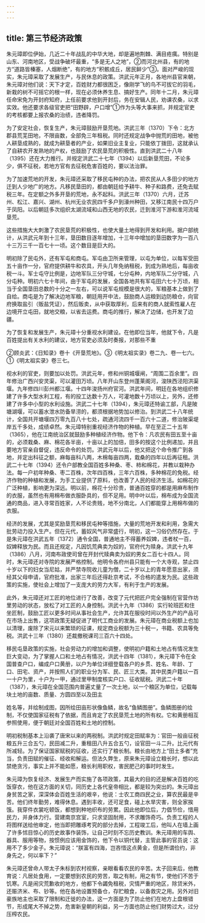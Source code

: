```yaml
---
---
---
```

title: 第三节经济政策
---



朱元璋即位伊始，几近二十年战乱的中华大地，却是遍地荆棘、满目疮痍。特别是山东、河南地区，受战争破坏最重，“多是无人之地”，②而河北州县，有的地方“道路皆榛塞，人烟断绝”，有的地方“积骸成丘，居民鲜少”③。面对严峻的现实，朱元璋采取了发展生产，与民休息的政策。洪武元年正月，各地州县官来朝，朱元璋对他们说：天下才定，百姓财力都很困乏，像刚学飞的鸟不可拔它的羽毛，新栽的树不可摇它的根一样，现在必须休养生息、搞好生产。同年十二月，朱元璋任命宋免为开封府知府，上任前要求他到开封后，务在安辑人民，劝课农桑，以求实效。他还要求各级官吏把“田野辟，户口增”①作为头等大事来抓，并规定官吏的考核都要上报农桑的治绩，违者降罚。

为了安定社会，恢复生产，朱元璋鼓励开垦荒地。洪武三年（1370）下令：北方郡县荒芜田地，不限亩数，全部免三年租税。同时还规定战争中抛荒的田地，被他人耕垦成熟的，就成为耕垦者的产业，如果旧业主复业，只能依丁拨田，这就承认了自耕农开发熟地的产权，也鼓励了农民垦荒的积极性。直到洪武二十八年（1395）还在大力推行。并规定洪武二十七年（1394）以后新垦荒田，不论多少，俱不征税，若地方官有去征税危害百姓的，要以法治罪。

为了加速荒地的开发，朱元璋还采取了移民屯种的办法，把农民从人多田少的地方迁到人少地广的地方。凡移民垦田的，都由朝廷给予耕牛、种子和路费，还免去赋税三年。在定额之外多开垦的荒地，永不起科。洪武三年（1370）六月，迁苏州、松江、嘉兴、湖州、杭州无业农民四千多户到濠州种田，又移江南民十四万户于凤阳。以后朝廷多次组织太湖流域和山西无地的农民，迁到淮河下游和淮河流域垦荒。

这些措施大大刺激了农民垦荒的积极性，也使大量土地得到开发和利用。据户部统计，从洪武元年到十三年，垦田数目逐年增加，十三年中增加的垦田数字为一百八十三万三千一百七十一顷。这个数目是巨大的。

明初除了民屯外，还有军屯和商屯。军屯由卫所来管理，以屯为单位，以每军受田五十亩作一分，官府提供耕牛和农具，开头几年免纳租税，到成为熟地后，每亩收税一斗。军士屯守比例是，边地军队三分守城，七分屯种，内地军队二分守城，八分屯种。明初六七十年间，由于军屯的发展，全国各地共有军屯田六七十万顷，相当于全国垦田总数的十分之一左右，可以说军屯规模是很大的，军粮基本上做到了自给。商屯是为了解决边地军粮，朝廷用开中法，鼓励商人运粮到边防粮仓，向官府换取盐引（贩盐凭证），然后贩卖，从中获取厚利，后来有的商人就索性雇人在边境开立屯田，就地交粮，以省去运费。商屯的推行，解决了边储，也开发了边疆。

为了恢复和发展生产，朱元璋十分重视水利建设。在他即位当年，他就下令，凡是百姓提出有关水利的建议，地方官吏必须及时奏报，对那些不重

②顾炎武：《日知录》卷十《开垦荒地》。③《明太祖实录》卷二九、卷一七六。①《明太祖实录》卷三七。

视水利的官吏，则要加以处罚。洪武元年，修和州铜城堰闸，“周围二百余里”。四年修治广西兴安灵渠，可以灌田万顷。八年开山东登州蓬莱阁河，浚陕西泾阳洪渠堰。九年修四川彭州都江堰。十四年浚扬州府官河。洪武年间，明廷在各地组织修建了许多大型水利工程，有的投工达数十万人，可灌地数十万顷以上，另外，还修建了许多中小型的水利设施。洪武二十七年（1394），朱元璋还特谕工部，凡是陂塘湖堰，可以蓄水泄水防备旱涝的，都须根据地势加以修治。到洪武二十八年统计，全国共开塘堰四万零九百八十七处，疏通河流四千一百六十二道，修治陂渠堤岸五千多处，成绩卓然。朱元璋特别重视经济作物的种植。早在至正二十五年（1365），他在江南统治区就鼓励多种植经济作物。他下令：凡农民有田五至十亩的，必须栽桑、麻、棉花各半亩，十亩以上的加倍，田多的按这个比例递加，并且要地方官亲自督促，违反命令的处罚。洪武元年以后，他又把这个命令推广到各地，并定出科征之额，麻每亩科八两，木棉每亩四两，栽桑的四年以后再征租。洪武二十七年（1394）还令户部教全国百姓多种桑、枣、柿和棉花，并教以栽种办法。每一户初年种桑、枣二百株，次年四百株，三年六百株，多种棉花的免税。经济作物的种植和发展，为手工业提供了原料，也改善了人民的经济生活。如棉花的广泛种植，影响更为深远。明以前，棉花十分珍贵，普通百姓穿的都是用麻布制作的衣服，虽然也有用棉布做衣服卧具的，但不足用。明中叶以后，棉布成为全国流通的商品，进入寻常百姓家，人不论贵贱，地不分南北，人们都能穿上用棉布做的衣服。

经济的发展，尤其是奖励垦荒和移民屯种等措施，大量的荒地开发和利用，急需大批劳动力投入生产。但在元代，蓄奴风气非常盛行，明初，这一习俗仍然存在。于是朱元璋在洪武五年（1372）通令全国，普通地主不得蓄养奴婢，违者杖一百，奴婢释放为民。而且还规定，凡因饥荒典卖为奴的，官府代为赎身。洪武十九年（1386）八月，河南布政使司曾在开封代赎典卖为奴的男女二百七十四人。同时，朱元璋还对寺院的发展严格控制。他明令各府州县只能有一个大寺观，禁止四十岁以下的妇女当尼姑，并严禁寺院收儿童为僧，二十岁以上的青年愿意出家，须经其父母申请，官府批准，出家三年后还得赴京考试，不合格的遣发为民。这些政策的实施，使社会上增加了一支庞大的劳力大军，有利于生产的发展。

此外，朱元璋还对工匠的地位进行了改善，改变了元代把匠户完全强制在官营作坊里劳动的状态，放松了对工匠的人身控制。洪武十九年（1386）实行轮班匠和住坐匠制，鼓励工匠以更多时间从事社会生产，允许其在服役时间以外生产的产品可在市场上出售，这项政策无疑促进了明代工商业的发展。朱元璋在商业税额上也加以清理，废除了宋元以来繁琐的征课，规定商业税额为三十税一，书籍、农具等免税。洪武十三年（1380）还裁撤税课司三百六十四处。

移民屯垦政策的实施，社会劳动力的增加和调整，使明初户籍和土地占有情况发生巨大变动，为了掌握人口和土地占有情况，洪武十四年（1381），朱元璋下令在全国普查户口，编成户口黄册，以户为单位详细登载各户的乡贯、姓名、年龄、丁口、田宅、资产，并按照人们的职业分为军、民、匠三大类。其中民类户籍以一百一十户为里，十户为一甲，通过里甲制度核实户口、征收赋税。洪武二十年（1387），朱元璋在全国范围内普遍丈量了一次土地，以一个粮区为单位，记载每块土地的亩数、质量、方圆四至以及田主

姓名等，并绘制成图，因所绘田亩形状像鱼鳞，故名“鱼鳞图册”。鱼鳞图册的绘制，不仅使国家征税有了依据，而且肯定了农民垦荒土地的所有权。它和黄册相互参照使用，便于朝廷对全国百姓和土地的控制。

明初税制基本上沿袭了唐宋以来的两税制。洪武时规定田赋率为：官田一般亩征税粮五升三合五勺，民田减二升，重租田八升五合五勺，设官田一斗二升。比元代有所减轻。为了保证国家赋税的征收，还实行了粮长制。粮长由地方上“田土多者”充当，负责田赋的催征、经收和解运。但法久弊生，原来朱元璋设立粮长时，想以此禁绝贪污，事实上并不能如愿，粮长利用职权，害民肥己的事时时发生。

朱元璋为恢复经济、发展生产而实施了各项政策，其最大的目的还是解决百姓的吃饭穿衣，他在这方面的关切，同历史上各代皇帝相比，都是较为突出的。朱元璋出身贫苦之家，深深体会百姓生活的艰辛，他说：士农工商四民之业，算农民最是辛苦。他们终年勤劳，难得休息。遇到丰收，还可足食，碰上水旱灾害，则全家挨饿。我穿件衣裳吃顿饭，都想到种地织布的劳累。因此他即位后，力倡节俭，惜用民力，并身体力行。营建南京宫室，只求坚固耐用，不求雕饰奇巧。负责工程的人将图样送给他审定，他当即把雕琢考究的部分去掉，工程竣工后，他叫人在墙上画了许多怵目惊心的历史故事作装饰，让自己时刻不忘历史教训。朱元璋用的车舆、器具、服用等物，按惯例应该用金饰的，他下令以铜代替，主管此事的官员说：这用不了多少金子。朱元璋说：“朕富有四海，岂吝惜这点黄金，但是所谓俭约，非身先之，何以率下？”

朱元璋还曾命人带太子朱标到农村视察，亲眼看看农民的辛苦。太子回来后，他教育说：凡居处食用，一定要想到农民的劳苦，取之有制，用之有节，使他们不苦于饥寒。凡是闹灾荒歉收的地方，他都下令蠲免租税，灾情严重的地区，除贷米外，还赈济米、布、钞等。他在各地设置预备仓，存贮粮食，以备救灾之用。另外对旧豪族地主也采取了限制和迁徙的办法，这一方面是为了防止他们在地方上盘根错节，形成尾大不掉之势，危害新皇朝的利益，另一方面也防止他们财势过大，过分压榨农民。